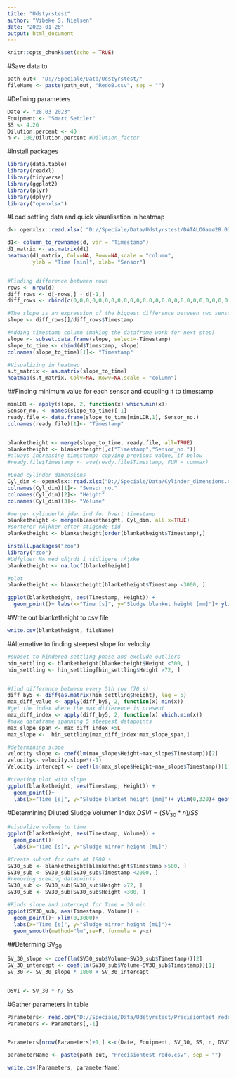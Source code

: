 ---
title: "Udstyrstest"
author: "Vibeke S. Nielsen"
date: "2023-01-26"
output: html_document
---

```{r setup, include=FALSE}
knitr::opts_chunk$set(echo = TRUE)
```

#Save data to
```{r}
path_out<- "D://Speciale/Data/Udstyrstest/"
fileName <- paste(path_out, "RedoB.csv", sep = "")
```



#Defining parameters
```{r}
Date <- "28.03.2023"
Equipment <- "Smart Settler"
SS <- 4.26 
Dilution.percent <- 40
n <- 100/Dilution.percent #Dilution_factor
```


#Install packages
```{r}
library(data.table)
library(readxl)
library(tidyverse)
library(ggplot2)
library(plyr)
library(dplyr)
library("openxlsx")

```


#Load settling data and quick visualisation in heatmap
```{r}
d<- openxlsx::read.xlsx( "D://Speciale/Data/Udstyrstest/DATALOGaaø28.03redo.xlsx", sheet = "40b")

d1<- column_to_rownames(d, var = "Timestamp")
d1_matrix <- as.matrix(d1)
heatmap(d1_matrix, Colv=NA, Rowv=NA,scale = "column", 
        ylab = "Time [min]", xlab= "Sensor")


#Finding difference between rows
rows <- nrow(d)
diff_rows <- d[-rows,] - d[-1,]
diff_rows <- rbind(c(0,0,0,0,0,0,0,0,0,0,0,0,0,0,0,0,0,0,0,0,0,0,0,0,0,0,0), diff_rows)

#The slope is an expression of the biggest difference between two sensor measurements. The slope is found by dividing with time difference
slope <- diff_rows[]/diff_rows$Timestamp

#Adding timestamp column (making the dataframe work for next step)
slope <- subset.data.frame(slope, select=-Timestamp)
slope_to_time <- cbind(d$Timestamp, slope)
colnames(slope_to_time)[1]<- "Timestamp"

#Visualizing in heatmap
s.t_matrix <- as.matrix(slope_to_time)
heatmap(s.t_matrix, Colv=NA, Rowv=NA,scale = "column")
```


##Finding minimum value for each sensor and coupling it to timestamp
```{r}
minLDR <- apply(slope, 2, function(x) which.min(x))
Sensor_no. <- names(slope_to_time)[-1]
ready.file <- data.frame(slope_to_time[minLDR,1], Sensor_no.)
colnames(ready.file)[1]<- "Timestamp"


blanketheight <- merge(slope_to_time, ready.file, all=TRUE)
blanketheight <- blanketheight[,c("Timestamp","Sensor_no.")]
#always increasing timestamp: copying previous value, if below
#ready.file$Timestamp <- ave(ready.file$Timestamp, FUN = cummax)

#Load cylinder dimensions
Cyl_dim <- openxlsx::read.xlsx("D://Speciale/Data/Cylinder_dimensions.xlsx")
colnames(Cyl_dim)[1]<- "Sensor_no."
colnames(Cyl_dim)[2]<- "Height"
colnames(Cyl_dim)[3]<- "Volume"

#merger cylinderhÃ¸jden ind for hvert timestamp
blanketheight <- merge(blanketheight, Cyl_dim, all.x=TRUE)
#sorterer rÃ¦kker efter stigende tid
blanketheight <- blanketheight[order(blanketheight$Timestamp),]

install.packages("zoo")              
library("zoo") 
#Udfylder NA med vÃ¦rdi i tidligere rÃ¦kke
blanketheight <- na.locf(blanketheight)

#plot 
blanketheight <- blanketheight[blanketheight$Timestamp <3000, ]

ggplot(blanketheight, aes(Timestamp, Height)) + 
  geom_point()+ labs(x="Time [s]", y="Sludge blanket height [mm]")+ ylim(0,320)

```
#Write out blanketheight to csv file
```{r}
write.csv(blanketheight, fileName)
```
#Alternative to finding steepest slope for velocity
```{r}
#subset to hindered settling phase and exclude outliers
hin_settling <- blanketheight[blanketheight$Height <300, ]
hin_settling <- hin_settling[hin_settling$Height >72, ]


#find difference between every 5th row (70 s)
diff_by5 <- diff(as.matrix(hin_settling$Height), lag = 5)
max_diff_value <- apply(diff_by5, 2, function(x) min(x))
#get the index where the max difference is present
max_diff_index <- apply(diff_by5, 2, function(x) which.min(x))
#make dataframe spanning 5 steepest datapoints
max_slope_span <- max_diff_index +5L
max_slope <-  hin_settling[max_diff_index:max_slope_span,]

#determining slope
velocity.slope <- coef(lm(max_slope$Height~max_slope$Timestamp))[2]
velocity<- velocity.slope*(-1)
Velocity.intercept <- coef(lm(max_slope$Height~max_slope$Timestamp))[1]

#creating plot with slope
ggplot(blanketheight, aes(Timestamp, Height)) + 
  geom_point()+ 
  labs(x="Time [s]", y="Sludge blanket height [mm]")+ ylim(0,320)+ geom_abline(intercept = Velocity.intercept, slope = velocity.slope,color="blue")

```


#Determining Diluted Sludge Volumen Index
$DSVI=(SV_{30}*n)/SS$ 
```{r}
#visualize volume to time
ggplot(blanketheight, aes(Timestamp, Volume)) + 
  geom_point()+ 
  labs(x="Time [s]", y="Sludge mirror height [mL]")

#Create subset for data at 1800 s
SV30_sub <- blanketheight[blanketheight$Timestamp >500, ]
SV30_sub <- SV30_sub[SV30_sub$Timestamp <2000, ]
#removing scewing datapoints
SV30_sub <- SV30_sub[SV30_sub$Height >72, ]
SV30_sub <- SV30_sub[SV30_sub$Height <300, ]

#Finds slope and intercept for Time = 30 min
ggplot(SV30_sub, aes(Timestamp, Volume)) + 
  geom_point()+ xlim(0,3000)+
  labs(x="Time [s]", y="Sludge mirror height [mL]")+ 
  geom_smooth(method="lm",se=F, formula = y~x)

```

##Determing SV$_{30}$
```{r}
SV_30_slope <- coef(lm(SV30_sub$Volume~SV30_sub$Timestamp))[2]
SV_30_intercept <- coef(lm(SV30_sub$Volume~SV30_sub$Timestamp))[1]
SV_30 <- SV_30_slope * 1800 + SV_30_intercept


DSVI <- SV_30 * n/ SS

```

#Gather parameters in table
```{r}
Parameters<- read.csv("D://Speciale/Data/Udstyrstest/Precisiontest_redo.csv")
Parameters <- Parameters[,-1]


Parameters[nrow(Parameters)+1,] <-c(Date, Equipment, SV_30, SS, n, DSVI, velocity)

parameterName <- paste(path_out, "Precisiontest_redo.csv", sep = "")
```

```{r}

write.csv(Parameters, parameterName)
```
